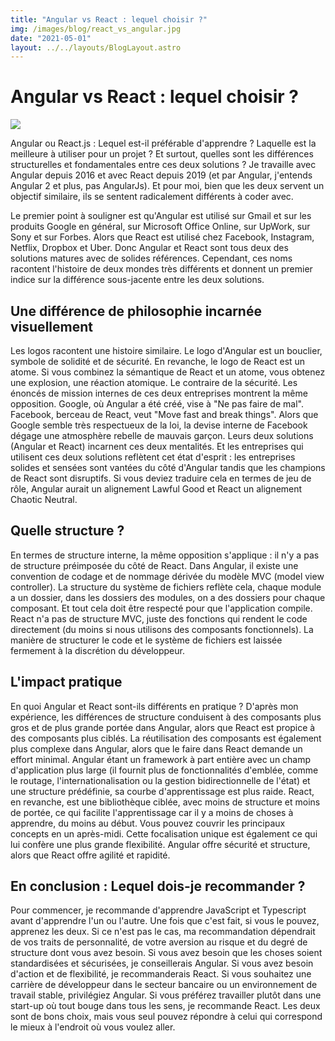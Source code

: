 ```yaml
---
title: "Angular vs React : lequel choisir ?"
img: /images/blog/react_vs_angular.jpg
date: "2021-05-01"
layout: ../../layouts/BlogLayout.astro
---
```


# Angular vs React : lequel choisir ?
<img src="/images/blog/react_vs_angular.jpg" />

Angular ou React.js : Lequel est-il préférable d'apprendre ? Laquelle est la meilleure à utiliser pour un projet ? Et surtout, quelles sont les différences structurelles et fondamentales entre ces deux solutions ?
Je travaille avec Angular depuis 2016 et avec React depuis 2019 (et par Angular, j'entends Angular 2 et plus, pas AngularJs). Et pour moi, bien que les deux servent un objectif similaire, ils se sentent radicalement différents à coder avec.

Le premier point à souligner est qu'Angular est utilisé sur Gmail et sur les produits Google en général, sur Microsoft Office Online, sur UpWork, sur Sony et sur Forbes. Alors que React est utilisé chez Facebook, Instagram, Netflix, Dropbox et Uber. Donc Angular et React sont tous deux des solutions matures avec de solides références. Cependant, ces noms racontent l'histoire de deux mondes très différents et donnent un premier indice sur la différence sous-jacente entre les deux solutions.

## Une différence de philosophie incarnée visuellement

Les logos racontent une histoire similaire. Le logo d'Angular est un bouclier, symbole de solidité et de sécurité. En revanche, le logo de React est un atome. Si vous combinez la sémantique de React et un atome, vous obtenez une explosion, une réaction atomique. Le contraire de la sécurité.
Les énoncés de mission internes de ces deux entreprises montrent la même opposition. Google, où Angular a été créé, vise à "Ne pas faire de mal". Facebook, berceau de React, veut "Move fast and break things". Alors que Google semble très respectueux de la loi, la devise interne de Facebook dégage une atmosphère rebelle de mauvais garçon. Leurs deux solutions (Angular et React) incarnent ces deux mentalités. Et les entreprises qui utilisent ces deux solutions reflètent cet état d'esprit : les entreprises solides et sensées sont vantées du côté d'Angular tandis que les champions de React sont disruptifs. Si vous deviez traduire cela en termes de jeu de rôle, Angular aurait un alignement Lawful Good et React un alignement Chaotic Neutral.

## Quelle structure ?
En termes de structure interne, la même opposition s'applique : il n'y a pas de structure préimposée du côté de React. Dans Angular, il existe une convention de codage et de nommage dérivée du modèle MVC (model view controller). La structure du système de fichiers reflète cela, chaque module a un dossier, dans les dossiers des modules, on a des dossiers pour chaque composant. Et tout cela doit être respecté pour que l'application compile.
React n'a pas de structure MVC, juste des fonctions qui rendent le code directement (du moins si nous utilisons des composants fonctionnels). La manière de structurer le code et le système de fichiers est laissée fermement à la discrétion du développeur.

## L'impact pratique

En quoi Angular et React sont-ils différents en pratique ? D'après mon expérience, les différences de structure conduisent à des composants plus gros et de plus grande portée dans Angular, alors que React est propice à des composants plus ciblés. La réutilisation des composants est également plus complexe dans Angular, alors que le faire dans React demande un effort minimal.
Angular étant un framework à part entière avec un champ d'application plus large (il fournit plus de fonctionnalités d'emblée, comme le routage, l'internationalisation ou la gestion bidirectionnelle de l'état) et une structure prédéfinie, sa courbe d'apprentissage est plus raide.
React, en revanche, est une bibliothèque ciblée, avec moins de structure et moins de portée, ce qui facilite l'apprentissage car il y a moins de choses à apprendre, du moins au début. Vous pouvez couvrir les principaux concepts en un après-midi. Cette focalisation unique est également ce qui lui confère une plus grande flexibilité.
Angular offre sécurité et structure, alors que React offre agilité et rapidité.

## En conclusion : Lequel dois-je recommander ?
Pour commencer, je recommande d'apprendre JavaScript et Typescript avant d'apprendre l'un ou l'autre. Une fois que c'est fait, si vous le pouvez, apprenez les deux. Si ce n'est pas le cas, ma recommandation dépendrait de vos traits de personnalité, de votre aversion au risque et du degré de structure dont vous avez besoin. Si vous avez besoin que les choses soient standardisées et sécurisées, je conseillerais Angular. Si vous avez besoin d'action et de flexibilité, je recommanderais React. Si vous souhaitez une carrière de développeur dans le secteur bancaire ou un environnement de travail stable, privilégiez Angular. Si vous préférez travailler plutôt dans une start-up où tout bouge dans tous les sens, je recommande React. Les deux sont de bons choix, mais vous seul pouvez répondre à celui qui correspond le mieux à l'endroit où vous voulez aller.